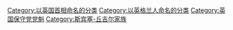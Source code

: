 {{溫斯頓·邱吉爾|nocat}}
{{Catmore|温斯顿·丘吉尔}}
{{Commonscat|Winston Churchill}}


{{DEFAULTSORT:Churchill, Winston}}
[[Category:以英国首相命名的分类|Category:以英国首相命名的分类]]
[[Category:以英格兰人命名的分类|Category:以英格兰人命名的分类]]
[[Category:英国保守党党魁|Category:英国保守党党魁]]
[[Category:斯宾塞-丘吉尔家族|Category:斯宾塞-丘吉尔家族]]